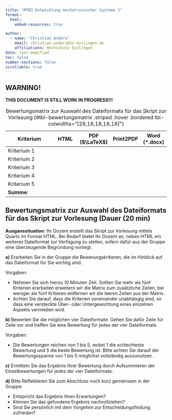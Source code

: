 ```yaml
---
title: "MTB3 Entwicklung mechatronischer Systeme 1"
format:
  html:
    embed-resources: true

author:
  - name: "Christian Anders"
    email: christian.anders@hs-esslingen.de
    affiliations: Hochschule Esslingen
date: last-modified
toc: false
number-sections: false
scrollable: true
---
```


<!-- -------------------------------------------------------------------------

                       Callout !!! WARNING !!!

-------------------------------------------------------------------------- -->
::: {.callout-warning}
## WARNING!
**THIS DOCUMENT IS STILL WORK IN PROGRESS!!!**
:::

<!-- -------------------------------------------------------------------------

                       Aufgabe: Auswahl Dateiformat

-------------------------------------------------------------------------- -->

| Kriterium            | HTML     | PDF ($\LaTeX$) | Print2PDF | Word (*.docx) |
|----------------------|----------|----------|----------|----------|
| Kriterium 1          |          |          |          |          |
| Kriterium 2          |          |          |          |          |
| Kriterium 3          |          |          |          |          |
| Kriterium 4          |          |          |          |          |
| Kriterium 5          |          |          |          |          |
| **Summe**:           |          |          |          |          |

: Bewertungsmatrix zur Auswahl des Dateiformats für das Skript zur Vorlesung {#tbl-bewertungsmatrix .striped .hover .bordered tbl-colwidths="[28,18,18,18,18]"}


::: {#nte-auswahlformat .callout-note}
## Bewertungsmatrix zur Auswahl des Dateiformats für das Skript zur Vorlesung (Dauer (20 min)

**Ausganssituation**: Ihr Dozent erstellt das Skript zur Vorlesung mittels Quarto im Format HTML. Bei Bedarf bietet Ihr Dozent an, neben HTML ein weiteres Dateiformat zur Verfügung zu stellen, sofern dafür aus der Gruppe eine überzeugende Begründung vorliegt.

**a)** Erarbeiten Sie in der Gruppe die Bewerungskritieren, die im Hinblick auf das Dateiformat für Sie wichtig sind.

Vorgaben:

+ Nehmen Sie sich hierzu 10 Minuten Zeit. Sollten Sie mehr als fünf Kriterien erarbeiten erweitern wir die Matrix zum zusätzliche Zeilen; bei weniger als fünf Kritieren entfernen wir die leeren Zeilen aus der Matrix.
+ Achten Sie darauf, dass die Kriterien voneinander unabhängig sind, so dass eine versteckte Über- oder Untergewichtung eines einzelnen Aspekts vermieden wird.
 
**b)** Bewerten Sie die möglichen vier Dateiformate. Gehen Sie dafür Zeile für Zeile vor und treffen Sie eine Bewertung für jedes der vier Dateiformate.

Vorgaben:

+ Die Bewertungen reichen von 1 bis 5, wobei 1 die schlechteste Bewertung und 5 die beste Bewertung ist. Bitte achten Sie darauf die Bewertungsspanne von 1 bis 5 möglichst vollständig auszunutzen.

**c)** Ermitteln Sie das Ergebnis Ihrer Bewertung durch Aufsummieren der Einzelbewertungen für jedes der vier Dateiformate.

**d)** Bitte Reflektieren Sie zum Abschluss noch kurz gemeinsam in der Gruppe: 

+ Entspricht das Ergebnis Ihren Erwartungen? 
+ Können Sie das gefundene Ergebnis nachvollziehen? 
+ Sind Sie persönlich mit dem Vorgehen zur Entscheidungsfindung zufrieden?
:::
